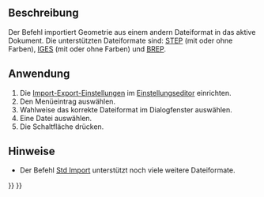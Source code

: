 <languages/>

{{Docnav/de
|[[Part_Defeaturing/de|FormelementEntfernen]]
|[[Part_Export/de|Export]]
|[[Part_Workbench/de|Part]]
|IconL=Part_Defeaturing.svg
|IconR=Part_Export.svg
|IconC=Workbench_Part.svg
}}

{{GuiCommand/de
|Name=Part Import‏‎
|Name/de=Part Import
|MenuLocation=Part → Aus CAD-Datei importieren...
|Workbenches=[[Part_Workbench/de|Part]]
|SeeAlso=[[Std_Import/de|Std Import]], [[Import_Export/de|Import Export]]
}}

<span id="Description"></span>
==Beschreibung== 

Der Befehl {{Button|[[Image:Part_Import.svg|24px]] [[Part_Import/de|Part Import]]}} importiert Geometrie aus einem andern Dateiformat in das aktive Dokument. Die unterstützten Dateiformate sind: [http://en.wikipedia.org/wiki/Step_file STEP] (mit oder ohne Farben), [http://en.wikipedia.org/wiki/IGES IGES] (mit oder ohne Farben) und [http://en.wikipedia.org/wiki/BREP BREP].

<span id="Usage"></span>
==Anwendung==

# Die [[Import_Export_Preferences/de|Import-Export-Einstellungen]] im [[Preferences_Editor/de|Einstellungseditor]] einrichten.
# Den Menüeintrag {{MenuCommand|Part → [[File:Part_Import.svg|16px]] Aus CAD-Datei importieren...}} auswählen.
# Wahlweise das korrekte Dateiformat im Dialogfenster auswählen.
# Eine Datei auswählen.
# Die Schaltfläche {{Button|Öffnen}} drücken.

<span id="Notes"></span>
==Hinweise==

* Der Befehl [[Std_Import/de|Std Import]] unterstützt noch viele weitere Dateiformate.


{{Docnav/de
|[[Part_Defeaturing/de|FormelementEntfernen]]
|[[Part_Export/de|Export]]
|[[Part_Workbench/de|Part]]
|IconL=Part_Defeaturing.svg
|IconR=Part_Export.svg
|IconC=Workbench_Part.svg
}}

{{Part_Tools_navi{{#translation:}}}}
{{Userdocnavi{{#translation:}}}}